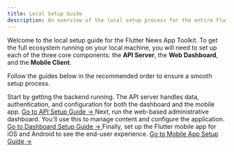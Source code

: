```yaml
---
title: Local Setup Guide
description: An overview of the local setup process for the entire Flutter News App ecosystem.
---
```



Welcome to the local setup guide for the Flutter News App Toolkit. To get the full ecosystem running on your local machine, you will need to set up each of the three core components: the **API Server**, the **Web Dashboard**, and the **Mobile Client**.

Follow the guides below in the recommended order to ensure a smooth setup process.

<CardGrid>
  <Card title="1. Set Up the API Server" icon="cloud">
    Start by getting the backend running. The API server handles data, authentication, and configuration for both the dashboard and the mobile app.
    <a href="/getting-started/local-setup-api" style={{ display: 'block', marginTop: '1rem' }}>
      Go to API Setup Guide &rarr;
    </a>
  </Card>
  <Card title="2. Set Up the Web Dashboard" icon="laptop">
    Next, run the web-based administrative dashboard. You'll use this to manage content and configure the application.
    <a href="/getting-started/local-setup-dashboard" style={{ display: 'block', marginTop: '1rem' }}>
      Go to Dashboard Setup Guide &rarr;
    </a>
  </Card>
  <Card title="3. Set Up the Mobile Client" icon="phone">
    Finally, set up the Flutter mobile app for iOS and Android to see the end-user experience.
    <a href="/getting-started/local-setup-mobile" style={{ display: 'block', marginTop: '1rem' }}>
      Go to Mobile App Setup Guide &rarr;
    </a>
  </Card>
</CardGrid>
